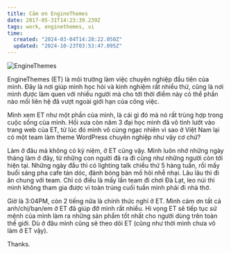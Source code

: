 ```yaml
---
title: Cảm ơn EngineThemes
date: 2017-05-31T14:23:39.239Z
tags: work, enginethemes, vi
time:
  created: "2024-03-04T14:28:22.050Z"
  updated: "2024-10-23T03:53:47.095Z"
---
```


![EngineThemes](https://homecdn.enginethemes.com/wp-content/themes/et_home_new/img/bird-standard-min.png)

EngineThemes (ET) là môi trường làm việc chuyên nghiệp đầu tiên của mình. Đây là nơi giúp mình học hỏi và kinh nghiệm rất nhiều thứ, cũng là nơi mình được làm quen với nhiều người mà cho tới thời điểm này có thể phần nào mối liên hệ đã vượt ngoài giới hạn của công việc.

Mình xem ET như một phần của mình, là cái gì đó mà nó rất trùng hợp trong cuộc sống của mình. Hồi xưa còn năm 3 đại học mình đã vô tình lướt vào trang web của ET, từ lúc đó mình vô cùng ngạc nhiên vì sao ở Việt Nam lại có một team làm theme WordPress chuyên nghiệp như vậy cơ chứ?

Làm ở đâu mà không có kỷ niệm, ở ET cũng vậy. Mình luôn nhớ những ngày tháng làm ở đây, từ những con người đã ra đi cũng như những người còn tới hiện tại. Những ngày đầu thì có lighting talk chiều thứ 5 hàng tuần, rồi mấy buổi sáng pha cafe tán dóc, đánh bóng bàn mồ hôi nhễ nhại. Lâu lâu thì đi ăn chung với team. Chỉ có điều là mấy lần team đi chơi Đà Lạt, leo núi thì mình không tham gia được vì toàn trúng cuối tuần mình phải đi nhà thờ.

Giờ là 3:04PM, còn 2 tiếng nữa là chính thức nghỉ ở ET. Mình cảm ơn tất cả anh/chị/bạn/em ở ET đã giúp đỡ mình rất nhiều. Hi vọng ET sẽ tiếp tục sứ mệnh của mình làm ra những sản phẩm tốt nhất cho người dùng trên toàn thế giới. Dù ở đâu mình cũng sẽ theo dõi ET (cũng như thời mình chưa vô làm ở ET vậy).

Thanks.
